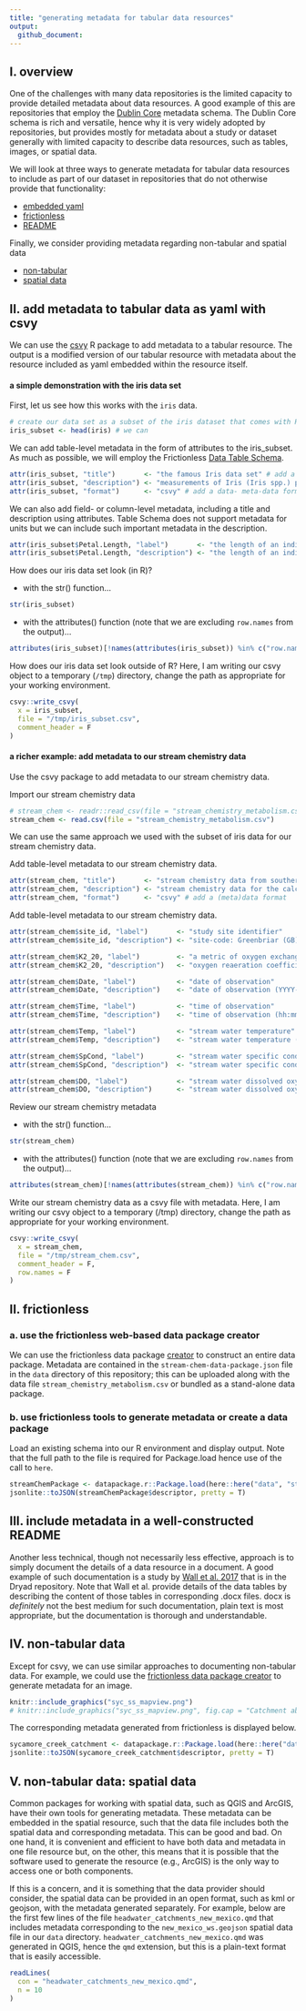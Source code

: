 ```yaml
---
title: "generating metadata for tabular data resources"
output:
  github_document:
---
```


## I. overview

One of the challenges with many data repositories is the limited capacity to provide detailed metadata about data resources. A good example of this are repositories that employ the [Dublin Core](https://dublincore.org/) metadata schema. The Dublin Core schema is rich and versatile, hence why it is very widely adopted by repositories, but provides mostly for metadata about a study or dataset generally with limited capacity to describe data resources, such as tables, images, or spatial data.

We will look at three ways to generate metadata for tabular data resources to include as part of our dataset in repositories that do not otherwise provide that functionality:

- [embedded yaml](https://github.com/SOS598-RDM/rdm-lecture-metadata/blob/master/data/stream_chemistry_metadata.md#i-add-metadata-to-tabular-data-as-yaml-with-csvy)
- [frictionless](https://github.com/SOS598-RDM/rdm-lecture-metadata/blob/master/data/stream_chemistry_metadata.md#ii-frictionless)
- [README](https://github.com/SOS598-RDM/rdm-lecture-metadata/blob/master/data/stream_chemistry_metadata.md#iii-include-metadata-in-a-well-constructed-readme)

Finally, we consider providing metadata regarding non-tabular and spatial data

- [non-tabular](https://github.com/SOS598-RDM/rdm-lecture-metadata/blob/master/data/stream_chemistry_metadata.md#ii-frictionless)
- [spatial data](https://github.com/SOS598-RDM/rdm-lecture-metadata/blob/master/data/stream_chemistry_metadata.md#ii-frictionless)

## II. add metadata to tabular data as yaml with csvy

We can use the [csvy](https://github.com/leeper/csvy) R package to add metadata to a tabular resource. The output is a modified version of our tabular resource with metadata about the resource included as yaml embedded within the resource itself.

#### a simple demonstration with the iris data set

First, let us see how this works with the `iris` data.

```r

# create our data set as a subset of the iris dataset that comes with R 
iris_subset <- head(iris) # we can 
```

We can add table-level metadata in the form of attributes to the iris_subset. As much as possible, we will employ the Frictionless [Data Table Schema](https://frictionlessdata.io/specs/table-schema/).

```r

attr(iris_subset, "title")       <- "the famous Iris data set" # add a title
attr(iris_subset, "description") <- "measurements of Iris (Iris spp.) plants" # add a description
attr(iris_subset, "format")      <- "csvy" # add a data- meta-data format
```

We can also add field- or column-level metadata, including a title and description using attributes. Table Schema does not support metadata for units but we can include such important metadata in the description.

```r

attr(iris_subset$Petal.Length, "label")       <- "the length of an individual petal" # label will ultimately map to title
attr(iris_subset$Petal.Length, "description") <- "the length of an individual petal in units of millimeter" # add a description
```

How does our iris data set look (in R)?

* with the str() function...

```r

str(iris_subset)
```

*  with the attributes() function (note that we are excluding `row.names` from the output)...

```r

attributes(iris_subset)[!names(attributes(iris_subset)) %in% c("row.names")]
```

How does our iris data set look outside of R? Here, I am writing our csvy object to a temporary (`/tmp`) directory, change the path as appropriate for your working environment.

```r

csvy::write_csvy(
  x = iris_subset,
  file = "/tmp/iris_subset.csv",
  comment_header = F
)
```

#### a richer example: add metadata to our stream chemistry data

Use the csvy package to add metadata to our stream chemistry data.

Import our stream chemistry data

```r

# stream_chem <- readr::read_csv(file = "stream_chemistry_metabolism.csv")
stream_chem <- read.csv(file = "stream_chemistry_metabolism.csv")
```

We can use the same approach we used with the subset of iris data for our stream chemistry data.

Add table-level metadata to our stream chemistry data.

```r

attr(stream_chem, "title")       <- "stream chemistry data from southern Appalachian mountain streams, 2013" # add a title
attr(stream_chem, "description") <- "stream chemistry data for the calculation of ecosystem metabolism collected with automated data loggers from four headwater streams in the southern Appalachian mountain region during summer 2013" # add a description
attr(stream_chem, "format")      <- "csvy" # add a (meta)data format
```

Add table-level metadata to our stream chemistry data.

```r

attr(stream_chem$site_id, "label")       <- "study site identifier"
attr(stream_chem$site_id, "description") <- "site-code: Greenbriar (GB), Stone Crop (SC), Hugh White Creek (HWC)"

attr(stream_chem$K2_20, "label")         <- "a metric of oxygen exchange across the air-water interface"
attr(stream_chem$K2_20, "description")   <- "oxygen reaeration coefficient (per day)"

attr(stream_chem$Date, "label")          <- "date of observation"
attr(stream_chem$Date, "description")    <- "date of observation (YYYY-MM-DD)"

attr(stream_chem$Time, "label")          <- "time of observation"
attr(stream_chem$Time, "description")    <- "time of observation (hh:mm:ss)"

attr(stream_chem$Temp, "label")          <- "stream water temperature"
attr(stream_chem$Temp, "description")    <- "stream water temperature (degrees Celsius)"

attr(stream_chem$SpCond, "label")        <- "stream water specific conductance"
attr(stream_chem$SpCond, "description")  <- "stream water specific conductance (microSiemens per centimeter)"

attr(stream_chem$DO, "label")            <- "stream water dissolved oxygen concentration"
attr(stream_chem$DO, "description")      <- "stream water dissolved oxygen concentration (milligrams per liter)"
```

Review our stream chemistry metadata

* with the str() function...

```r

str(stream_chem)
```

*  with the attributes() function (note that we are excluding `row.names` from the output)...

```r

attributes(stream_chem)[!names(attributes(stream_chem)) %in% c("row.names")]
```

Write our stream chemistry data as a csvy file with metadata. Here, I am writing our csvy object to a temporary (/tmp) directory, change the path as appropriate for your working environment.

```r

csvy::write_csvy(
  x = stream_chem, 
  file = "/tmp/stream_chem.csv",
  comment_header = F,
  row.names = F
)
```

## II. frictionless

### a. use the frictionless web-based data package creator

We can use the frictionless data package [creator](https://create.frictionlessdata.io/) to construct an entire data package. Metadata are contained in the `stream-chem-data-package.json` file in the `data` directory of this repository; this can be uploaded along with the data file `stream_chemistry_metabolism.csv` or bundled as a stand-alone data package.

### b. use frictionless tools to generate metadata or create a data package

Load an existing schema into our R environment and display output. Note that the full path to the file is required for Package.load hence use of the call to `here`.

```r

streamChemPackage <- datapackage.r::Package.load(here::here("data", "stream-chem-data-package.json"))
jsonlite::toJSON(streamChemPackage$descriptor, pretty = T)
```

## III. include metadata in a well-constructed README

Another less technical, though not necessarily less effective, approach is to simply document the details of a data resource in a document. A good example of such documentation is a study by [Wall et al. 2017](https://datadryad.org/stash/dataset/doi:10.5061/dryad.5vg70) that is in the Dryad repository. Note that Wall et al. provide details of the data tables by describing the content of those tables in corresponding .docx files. docx is *definitely* not the best medium for such documentation, plain text is most appropriate, but the documentation is thorough and understandable.

## IV. non-tabular data

Except for csvy, we can use similar approaches to documenting non-tabular data. For example, we could use the [frictionless data package creator](https://create.frictionlessdata.io/) to generate metadata for an image.

```r
knitr::include_graphics("syc_ss_mapview.png")
# knitr::include_graphics("syc_ss_mapview.png", fig.cap = "Catchment above Dos S Ranch on Sycamore Creek, AZ")
```

The corresponding metadata generated from frictionless is displayed below.

```r

sycamore_creek_catchment <- datapackage.r::Package.load(here::here("data", "sycamore-creek-catchment.json"))
jsonlite::toJSON(sycamore_creek_catchment$descriptor, pretty = T)
```

## V. non-tabular data: spatial data

Common packages for working with spatial data, such as QGIS and ArcGIS, have their own tools for generating metadata. These metadata can be embedded in the spatial resource, such that the data file includes both the spatial data and corresponding metadata. This can be good and bad. On one hand, it is convenient and efficient to have both data and metadata in one file resource but, on the other, this means that it is possible that the software used to generate the resource (e.g., ArcGIS) is the only way to access one or both components.

If this is a concern, and it is something that the data provider should consider, the spatial data can be provided in an open format, such as kml or geojson, with the metadata generated separately. For example, below are the first few lines of the file `headwater_catchments_new_mexico.qmd` that includes metadata corresponding to the `new_mexico_ws.geojson` spatial data file in our `data` directory. `headwater_catchments_new_mexico.qmd` was generated in QGIS, hence the `qmd` extension, but this is a plain-text format that is easily accessible.

```r

readLines(
  con = "headwater_catchments_new_mexico.qmd",
  n = 10
)
```
